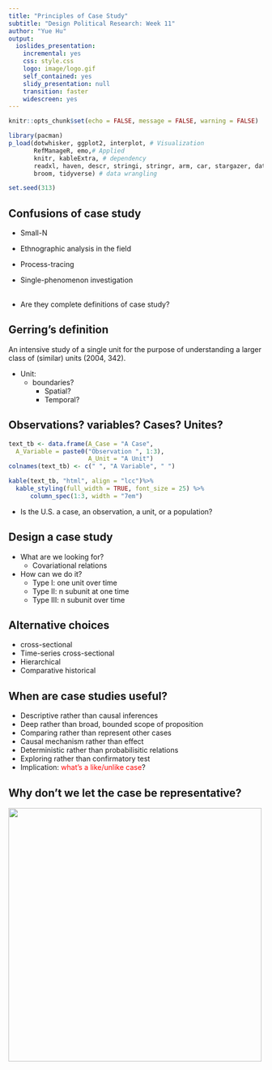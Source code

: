 ```yaml
---
title: "Principles of Case Study"
subtitle: "Design Political Research: Week 11"
author: "Yue Hu"
output:
  ioslides_presentation:
    incremental: yes
    css: style.css
    logo: image/logo.gif
    self_contained: yes
    slidy_presentation: null
    transition: faster
    widescreen: yes
---
```



```r
knitr::opts_chunk$set(echo = FALSE, message = FALSE, warning = FALSE)

library(pacman)
p_load(dotwhisker, ggplot2, interplot, # Visualization
       RefManageR, emo,# Applied
       knitr, kableExtra, # dependency
       readxl, haven, descr, stringi, stringr, arm, car, stargazer, data.table,
       broom, tidyverse) # data wrangling

set.seed(313)
```

## Confusions of case study

* Small-N
* Ethnographic analysis in the field
* Process-tracing
* Single-phenomenon investigation
<br><br>

* Are they complete definitions of case study?

## Gerring's definition

An intensive study of a single unit for the purpose of understanding a larger class of (similar) units (2004, 342).

* Unit: 
    + boundaries?
        + Spatial?
        + Temporal?
        
## Observations? variables? Cases? Unites?

```r
text_tb <- data.frame(A_Case = "A Case",
  A_Variable = paste0("Observation ", 1:3),
                      A_Unit = "A Unit")
colnames(text_tb) <- c(" ", "A Variable", " ")

kable(text_tb, "html", align = "lcc")%>%
  kable_styling(full_width = TRUE, font_size = 25) %>%
      column_spec(1:3, width = "7em")
```

* Is the U.S. a case, an observation, a unit, or a population?

## Design a case study

* What are we looking for? 
    + Covariational relations
* How can we do it?
    + Type I: one unit over time
    + Type II: n subunit at one time
    + Type III: n subunit over time
    
## Alternative choices

* cross-sectional
* Time-series cross-sectional
* Hierarchical
* Comparative historical

## When are case studies useful?

* Descriptive rather than causal inferences
* Deep rather than broad, bounded scope of proposition
* Comparing rather than represent other cases
* Causal mechanism rather than effect
* Deterministic rather than probabilisitic relations
* Exploring rather than confirmatory test
* Implication: <span style="color:red">what's a like/unlike case</span>?

## Why don't we let the case be representative?

<div class="centered">
<img src="image/largeNum.png" height = 500 />
</div>